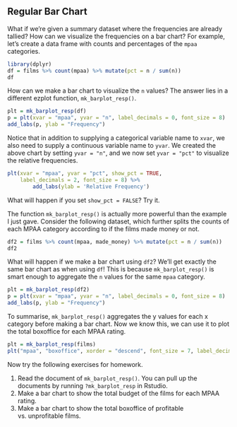 ## Regular Bar Chart

What if we're given a summary dataset where the frequencies are already tallied? How can we visualize the frequencies on a bar chart? For example, let's create a data frame with counts and percentages of the `mpaa` categories. 

```r
library(dplyr)
df = films %>% count(mpaa) %>% mutate(pct = n / sum(n))
df
```

How can we make a bar chart to visualize the `n` values? The answer lies in a different ezplot function, `mk_barplot_resp()`. 

```r
plt = mk_barplot_resp(df)
p = plt(xvar = "mpaa", yvar = "n", label_decimals = 0, font_size = 8)
add_labs(p, ylab = "Frequency")
```  

Notice that in addition to supplying a categorical variable name to `xvar`, we also need to supply a continuous variable name to `yvar`. We created the above chart by setting `yvar = "n"`, and we now set `yvar = "pct"` to visualize the relative frequencies.

```r
plt(xvar = "mpaa", yvar = "pct", show_pct = TRUE, 
    label_decimals = 2, font_size = 8) %>% 
        add_labs(ylab = 'Relative Frequency')
```

What will happen if you set `show_pct = FALSE`? Try it.

The function `mk_barplot_resp()` is actually more powerful than the example I just gave. Consider the following dataset, which further splits the counts of each MPAA category according to if the films made money or not.

```r
df2 = films %>% count(mpaa, made_money) %>% mutate(pct = n / sum(n))
df2
```

What will happen if we make a bar chart using `df2`? We'll get exactly the same bar chart as when using `df`! This is because `mk_barplot_resp()` is smart enough to aggregate the `n` values for the same `mpaa` category.

```r
plt = mk_barplot_resp(df2)
p = plt(xvar = "mpaa", yvar = "n", label_decimals = 0, font_size = 8) 
add_labs(p, ylab = "Frequency")
```

To summarise, `mk_barplot_resp()` aggregates the y values for each x category before making a bar chart. Now we know this, we can use it to plot the total boxoffice for each MPAA rating.

```r
plt = mk_barplot_resp(films)
plt("mpaa", "boxoffice", xorder = "descend", font_size = 7, label_decimals = 0)
```  

Now try the following exercises for homework.

1. Read the document of `mk_barplot_resp()`. You can pull up the documents by running `?mk_barplot_resp` in Rstudio. 
2. Make a bar chart to show the total budget of the films for each MPAA rating.
3. Make a bar chart to show the total boxoffice of profitable vs. unprofitable
films. 


